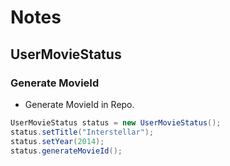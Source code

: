# Notes

## UserMovieStatus

### Generate MovieId
- Generate MovieId in Repo.
```java
UserMovieStatus status = new UserMovieStatus();
status.setTitle("Interstellar");
status.setYear(2014);
status.generateMovieId();
```
